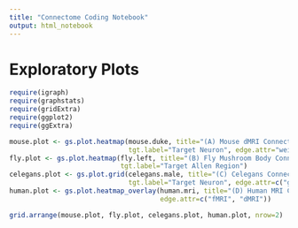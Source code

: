 ```yaml
---
title: "Connectome Coding Notebook"
output: html_notebook
---
```


# Exploratory Plots

```r
require(igraph)
require(graphstats)
require(gridExtra)
require(ggplot2)
require(ggExtra)
```

```r
mouse.plot <- gs.plot.heatmap(mouse.duke, title="(A) Mouse dMRI Connectome", src.label="Source Neuron",
                              tgt.label="Target Neuron", edge.attr="weight", edge.xfm="log10")
fly.plot <- gs.plot.heatmap(fly.left, title="(B) Fly Mushroom Body Connectome", src.label="Source Allen Region",
                            tgt.label="Target Allen Region")
celegans.plot <- gs.plot.grid(celegans.male, title="(C) Celegans Connectome", src.label="Source Neuron",
                              tgt.label="Target Neuron", edge.attr=c("gap", "chemical"), degree=TRUE)
human.plot <- gs.plot.heatmap_overlay(human.mri, title="(D) Human MRI Connectome", src.label="Brodmann Area", tgt.label="Brodmann Area",
                                      edge.attr=c("fMRI", "dMRI"))
```

```r
grid.arrange(mouse.plot, fly.plot, celegans.plot, human.plot, nrow=2)
```
